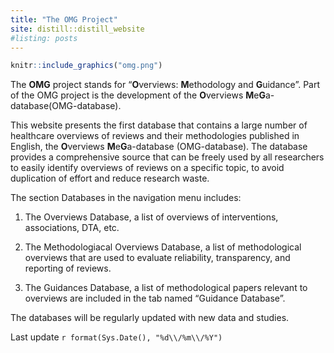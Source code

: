 ```yaml
---
title: "The OMG Project"
site: distill::distill_website
#listing: posts
---
```



```r
knitr::include_graphics("omg.png")
```


The **OMG** project stands for "**O**verviews: **M**ethodology and **G**uidance".
Part of the OMG project is the development of the **O**verviews **M**e**G**a-database(OMG-database).

This website presents the first database that contains a large number of healthcare overviews of reviews and their methodologies published in English, the **O**verviews **M**e**G**a-database (OMG-database). 
The database provides a comprehensive source that can be freely used by all researchers to easily identify overviews of reviews on a specific topic, to avoid duplication of effort and reduce research waste. 

The section Databases in the navigation menu includes:

1. The Overviews Database, a list of overviews of interventions, associations, DTA, etc.

2. The Methodologiacal Overviews Database, a list of methodological overviews that are used to evaluate reliability, transparency, and reporting of reviews.

3. The Guidances Database, a list of methodological papers relevant to overviews are included in the tab named "Guidance Database".

The databases will be regularly updated with new data and studies.


Last update `r format(Sys.Date(), "%d\\/%m\\/%Y")`




